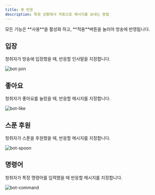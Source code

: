 ```yaml
---
title: 봇 반응
description: 특정 상황에서 자동으로 메시지를 보내는 방법
---
```


<Callout>
    모든 기능은 **사용**을 활성화 하고, **적용**버튼을 눌러야 방송에 반영됩니다.
</Callout>


## 입장

청취자가 방송에 입장했을 때, 반응할 인사말을 지정합니다.

![bot-join](/docs/bot-join.png)


## 좋아요

청취자가 좋아요를 눌렀을 때, 반응할 메시지를 지정합니다.

![bot-like](/docs/bot-like.png)

## 스푼 후원

청취자가 스푼을 후원했을 때, 반응할 메시지를 지정합니다.

![bot-spoon](/docs/bot-present.png)


## 명령어

청취자가 특정 명령어를 입력했을 때 반응할 메시지를 지정합니다.

![bot-command](/docs/bot-command.png)